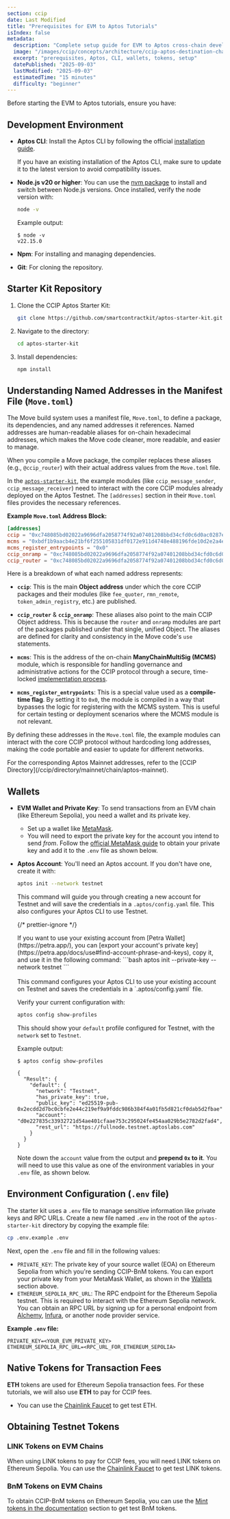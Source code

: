 ```yaml
---
section: ccip
date: Last Modified
title: "Prerequisites for EVM to Aptos Tutorials"
isIndex: false
metadata:
  description: "Complete setup guide for EVM to Aptos cross-chain development. Install Aptos CLI, Node.js, configure wallets, and get testnet tokens for CCIP Chainlink tutorials. Step-by-step instructions for developers building cross-chain applications."
  image: "/images/ccip/concepts/architecture/ccip-aptos-destination-chain.jpg"
  excerpt: "prerequisites, Aptos, CLI, wallets, tokens, setup"
  datePublished: "2025-09-03"
  lastModified: "2025-09-03"
  estimatedTime: "15 minutes"
  difficulty: "beginner"
---
```



Before starting the EVM to Aptos tutorials, ensure you have:

## Development Environment

- **Aptos CLI**: Install the Aptos CLI by following the official [installation guide](https://aptos.dev/en/build/cli).

    <Aside type="caution" title="Update Aptos CLI">

  If you have an existing installation of the Aptos CLI, make sure to update it to the latest version to avoid compatibility issues.

    </Aside>

- **Node.js v20 or higher**: You can use the [nvm package](http://nvm.sh/) to install and switch between Node.js versions. Once installed, verify the node version with:

  ```bash
  node -v
  ```

  Example output:

  ```text
  $ node -v
  v22.15.0
  ```

- **Npm**: For installing and managing dependencies.
- **Git**: For cloning the repository.

## Starter Kit Repository

1.  Clone the CCIP Aptos Starter Kit:

    ```bash
    git clone https://github.com/smartcontractkit/aptos-starter-kit.git
    ```

1.  Navigate to the directory:

    ```bash
    cd aptos-starter-kit
    ```

1.  Install dependencies:

    ```bash
    npm install
    ```

## Understanding Named Addresses in the Manifest File (`Move.toml`)

The Move build system uses a manifest file, `Move.toml`, to define a package, its dependencies, and any named addresses it references. Named addresses are human-readable aliases for on-chain hexadecimal addresses, which makes the Move code cleaner, more readable, and easier to manage.

When you compile a Move package, the compiler replaces these aliases (e.g., `@ccip_router`) with their actual address values from the `Move.toml` file.

In the [`aptos-starter-kit`](https://github.com/smartcontractkit/aptos-starter-kit), the example modules (like `ccip_message_sender`, `ccip_message_receiver`) need to interact with the core CCIP modules already deployed on the Aptos Testnet. The `[addresses]` section in their `Move.toml` files provides the necessary references.

**Example `Move.toml` Address Block:**

```toml
[addresses]
ccip = "0xc748085bd02022a9696dfa2058774f92a07401208bbd34cfd0c6d0ac0287ee45"
mcms = "0xbdf1b9aacb4e21bf6f255105831df0172e911d4748e488196fde10d2e2a4e32d"
mcms_register_entrypoints = "0x0"
ccip_onramp = "0xc748085bd02022a9696dfa2058774f92a07401208bbd34cfd0c6d0ac0287ee45"
ccip_router = "0xc748085bd02022a9696dfa2058774f92a07401208bbd34cfd0c6d0ac0287ee45"
```

Here is a breakdown of what each named address represents:

- **`ccip`**: This is the main **Object address** under which the core CCIP packages and their modules (like `fee_quoter`, `rmn_remote`, `token_admin_registry`, etc.) are published.

- **`ccip_router`** & **`ccip_onramp`**: These aliases also point to the main CCIP Object address. This is because the `router` and `onramp` modules are part of the packages published under that single, unified Object. The aliases are defined for clarity and consistency in the Move code's `use` statements.

- **`mcms`**: This is the address of the on-chain **ManyChainMultiSig (MCMS)** module, which is responsible for handling governance and administrative actions for the CCIP protocol through a secure, time-locked [implementation process](/ccip/concepts/architecture/onchain/aptos/upgradability#implementation-process).

- **`mcms_register_entrypoints`**: This is a special value used as a **compile-time flag**. By setting it to `0x0`, the module is compiled in a way that bypasses the logic for registering with the MCMS system. This is useful for certain testing or deployment scenarios where the MCMS module is not relevant.

By defining these addresses in the `Move.toml` file, the example modules can interact with the core CCIP protocol without hardcoding long addresses, making the code portable and easier to update for different networks.

<Aside type="note" title="Mainnet Addresses">
  For the corresponding Aptos Mainnet addresses, refer to the [CCIP
  Directory](/ccip/directory/mainnet/chain/aptos-mainnet).
</Aside>

## Wallets

- **EVM Wallet and Private Key**: To send transactions from an EVM chain (like Ethereum Sepolia), you need a wallet and its private key.

  - Set up a wallet like [MetaMask](https://metamask.io/).
  - You will need to export the private key for the account you intend to send _from_. Follow the [official MetaMask guide](https://support.metamask.io/configure/accounts/how-to-export-an-accounts-private-key/) to obtain your private key and add it to the `.env` file as shown below.

- **Aptos Account**: You'll need an Aptos account. If you don't have one, create it with:

  ```bash
  aptos init --network testnet
  ```

  This command will guide you through creating a new account for Testnet and will save the credentials in a `.aptos/config.yaml` file. This also configures your Aptos CLI to use Testnet.

  {/* prettier-ignore */}
  <Aside type="note" title="Note">
    If you want to use your existing account from [Petra Wallet](https://petra.app/), you can 
    [export your account's private key](https://petra.app/docs/use#find-account-phrase-and-keys),
    copy it, and use it in the following command:
    ```bash
    aptos init --private-key <YOUR_PRIVATE_KEY> --network testnet
    ```
    <br></br>
    This command configures your Aptos CLI to use your existing account on Testnet and saves the credentials in a `.aptos/config.yaml` file.
  </Aside>

  Verify your current configuration with:

  ```bash
  aptos config show-profiles
  ```

  This should show your `default` profile configured for Testnet, with the `network` set to `Testnet`.

  Example output:

  ```text
  $ aptos config show-profiles

  {
    "Result": {
      "default": {
        "network": "Testnet",
        "has_private_key": true,
        "public_key": "ed25519-pub-0x2ecdd2d7bc0cbfe2e44c219ef9a9fddc986b384f4a01fb5d821cf0dab5d2fbae",
        "account": "d0e227835c33932721d54ae401cfaae753c295024fe454aa029b5e2782d2fad4",
        "rest_url": "https://fullnode.testnet.aptoslabs.com"
      }
    }
  }
  ```

  Note down the `account` value from the output and **prepend `0x` to it**. You will need to use this value as one of the environment variables in your `.env` file, as shown below.

## Environment Configuration (`.env` file)

The starter kit uses a `.env` file to manage sensitive information like private keys and RPC URLs. Create a new file named `.env` in the root of the `aptos-starter-kit` directory by copying the example file:

```bash
cp .env.example .env
```

Next, open the `.env` file and fill in the following values:

- `PRIVATE_KEY`: The private key of your source wallet (EOA) on Ethereum Sepolia from which you're sending CCIP-BnM tokens. You can export your private key from your MetaMask Wallet, as shown in the [Wallets](/ccip/tutorials/aptos/destination/prerequisites#wallets) section above.
- `ETHEREUM_SEPOLIA_RPC_URL`: The RPC endpoint for the Ethereum Sepolia testnet. This is required to interact with the Ethereum Sepolia network. You can obtain an RPC URL by signing up for a personal endpoint from [Alchemy](https://www.alchemy.com/), [Infura](https://www.infura.io/), or another node provider service.

**Example `.env` file:**

```
PRIVATE_KEY=<YOUR_EVM_PRIVATE_KEY>
ETHEREUM_SEPOLIA_RPC_URL=<RPC_URL_FOR_ETHEREUM_SEPOLIA>
```

## Native Tokens for Transaction Fees

**ETH** tokens are used for Ethereum Sepolia transaction fees. For these tutorials, we will also use **ETH** to pay for CCIP fees.

- You can use the [Chainlink Faucet](https://faucet.chain.link) to get test ETH.

## Obtaining Testnet Tokens

### LINK Tokens on EVM Chains

When using LINK tokens to pay for CCIP fees, you will need LINK tokens on Ethereum Sepolia. You can use the [Chainlink Faucet](https://faucet.chain.link) to get test LINK tokens.

### BnM Tokens on EVM Chains

To obtain CCIP-BnM tokens on Ethereum Sepolia, you can use the [Mint tokens in the documentation](/ccip/test-tokens#mint-tokens-in-the-documentation) section to get test BnM tokens.
